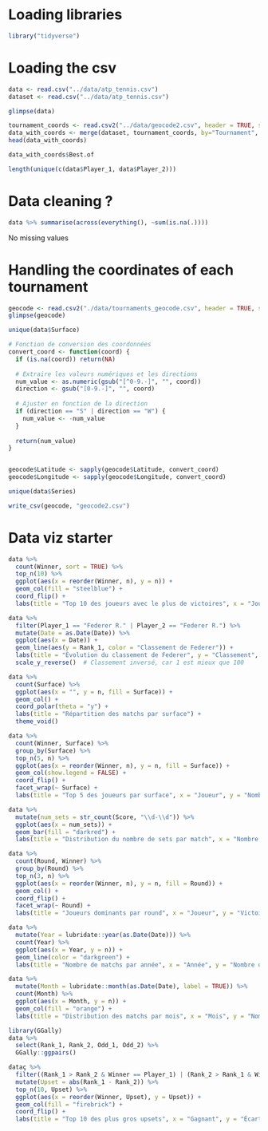 # Loading libraries

```r
library("tidyverse") 
```



# Loading the csv

```r
data <- read.csv("../data/atp_tennis.csv")
dataset <- read.csv("../data/atp_tennis.csv")

glimpse(data)
```


```r
tournament_coords <- read.csv2("../data/geocode2.csv", header = TRUE, sep=",")
data_with_coords <- merge(dataset, tournament_coords, by="Tournament", all.x = TRUE)
head(data_with_coords)
```

```r
data_with_coords$Best.of
```



```r
length(unique(c(data$Player_1, data$Player_2)))
```



# Data cleaning ?

```r
data %>% summarise(across(everything(), ~sum(is.na(.))))
```

No missing values

# Handling the coordinates of each tournament


```r
geocode <- read.csv2("./data/tournaments_geocode.csv", header = TRUE, sep=",")
glimpse(geocode)

```

```r
unique(data$Surface)
```


```r
# Fonction de conversion des coordonnées
convert_coord <- function(coord) {
  if (is.na(coord)) return(NA)
  
  # Extraire les valeurs numériques et les directions
  num_value <- as.numeric(gsub("[^0-9.-]", "", coord))
  direction <- gsub("[0-9.-]", "", coord)
  
  # Ajuster en fonction de la direction
  if (direction == "S" | direction == "W") {
    num_value <- -num_value
  }
  
  return(num_value)
}


geocode$Latitude <- sapply(geocode$Latitude, convert_coord)
geocode$Longitude <- sapply(geocode$Longitude, convert_coord)

```


```r
unique(data$Series)
```


```r
write_csv(geocode, "geocode2.csv")

```



# Data viz starter

```r
data %>%
  count(Winner, sort = TRUE) %>%
  top_n(10) %>%
  ggplot(aes(x = reorder(Winner, n), y = n)) +
  geom_col(fill = "steelblue") +
  coord_flip() +
  labs(title = "Top 10 des joueurs avec le plus de victoires", x = "Joueur", y = "Nombre de victoires")

```


```r
data %>%
  filter(Player_1 == "Federer R." | Player_2 == "Federer R.") %>%
  mutate(Date = as.Date(Date)) %>%
  ggplot(aes(x = Date)) +
  geom_line(aes(y = Rank_1, color = "Classement de Federer")) +
  labs(title = "Évolution du classement de Federer", y = "Classement", x = "Date") +
  scale_y_reverse()  # Classement inversé, car 1 est mieux que 100

```



```r
data %>%
  count(Surface) %>%
  ggplot(aes(x = "", y = n, fill = Surface)) +
  geom_col() +
  coord_polar(theta = "y") +
  labs(title = "Répartition des matchs par surface") +
  theme_void()

```


```r
data %>%
  count(Winner, Surface) %>%
  group_by(Surface) %>%
  top_n(5, n) %>%
  ggplot(aes(x = reorder(Winner, n), y = n, fill = Surface)) +
  geom_col(show.legend = FALSE) +
  coord_flip() +
  facet_wrap(~ Surface) +
  labs(title = "Top 5 des joueurs par surface", x = "Joueur", y = "Nombre de victoires")

```


```r
data %>%
  mutate(num_sets = str_count(Score, "\\d-\\d")) %>%
  ggplot(aes(x = num_sets)) +
  geom_bar(fill = "darkred") +
  labs(title = "Distribution du nombre de sets par match", x = "Nombre de sets", y = "Nombre de matchs")

```


```r
data %>%
  count(Round, Winner) %>%
  group_by(Round) %>%
  top_n(3, n) %>%
  ggplot(aes(x = reorder(Winner, n), y = n, fill = Round)) +
  geom_col() +
  coord_flip() +
  facet_wrap(~ Round) +
  labs(title = "Joueurs dominants par round", x = "Joueur", y = "Victoires")

```




```r
data %>%
  mutate(Year = lubridate::year(as.Date(Date))) %>%
  count(Year) %>%
  ggplot(aes(x = Year, y = n)) +
  geom_line(color = "darkgreen") +
  labs(title = "Nombre de matchs par année", x = "Année", y = "Nombre de matchs")

```


```r
data %>%
  mutate(Month = lubridate::month(as.Date(Date), label = TRUE)) %>%
  count(Month) %>%
  ggplot(aes(x = Month, y = n)) +
  geom_col(fill = "orange") +
  labs(title = "Distribution des matchs par mois", x = "Mois", y = "Nombre de matchs")

```


```r
library(GGally)
data %>%
  select(Rank_1, Rank_2, Odd_1, Odd_2) %>%
  GGally::ggpairs()

```




```r
dataç %>%
  filter((Rank_1 > Rank_2 & Winner == Player_1) | (Rank_2 > Rank_1 & Winner == Player_2)) %>%
  mutate(Upset = abs(Rank_1 - Rank_2)) %>%
  top_n(10, Upset) %>%
  ggplot(aes(x = reorder(Winner, Upset), y = Upset)) +
  geom_col(fill = "firebrick") +
  coord_flip() +
  labs(title = "Top 10 des plus gros upsets", x = "Gagnant", y = "Écart de classement")

```

